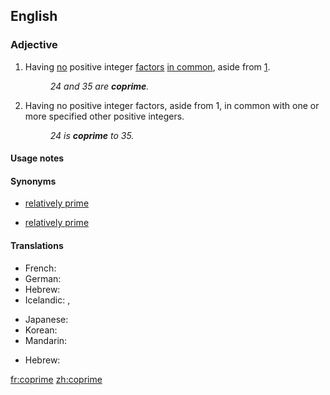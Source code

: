 ==English==
{{wikipedia}}

===Adjective===
{{en-adj|-}}

# {{mathematics|of two or more positive integers}} Having [[no]] positive integer [[factor]]s [[in common]], aside from [[1]].
#: ''24 and 35 are '''coprime'''.''
# {{rfd-redundant}} {{mathematics|of a positive integer}} Having no positive integer factors, aside from 1, in common with one or more specified other positive integers.
#: ''24 is '''coprime''' to 35.''

====Usage notes====
{{en-usage-equal}}

====Synonyms====
* {{sense|having no factors in common}} [[relatively prime]]
* {{sense|having no factors in common with}} [[relatively prime]]

====Translations====
{{trans-top|(of two or more positive integers) having no factors in common}}
* French: {{t+|fr|premiers entre eux}}
* German: {{t|de|teilerfremd}}
* Hebrew: {{t+|he|זר|tr=zar}}
* Icelandic: {{t|is|ósamþátta|m}}, {{t|is|ósamþættur|m}}
{{trans-mid}}
* Japanese: {{t+|ja|互いに素|tr=tagai ni so}}
* Korean: {{t|ko|서로소|tr=seoroso|sc=Hang}}
* Mandarin: {{t|cmn|互质|sc=Hani}}
{{trans-bottom}}

{{trans-top|(of a positive integer) having no factor in common with...}}
* Hebrew: {{t+|he|זר|tr=zár}}
{{trans-mid}}
{{trans-bottom}}

[[fr:coprime]]
[[zh:coprime]]